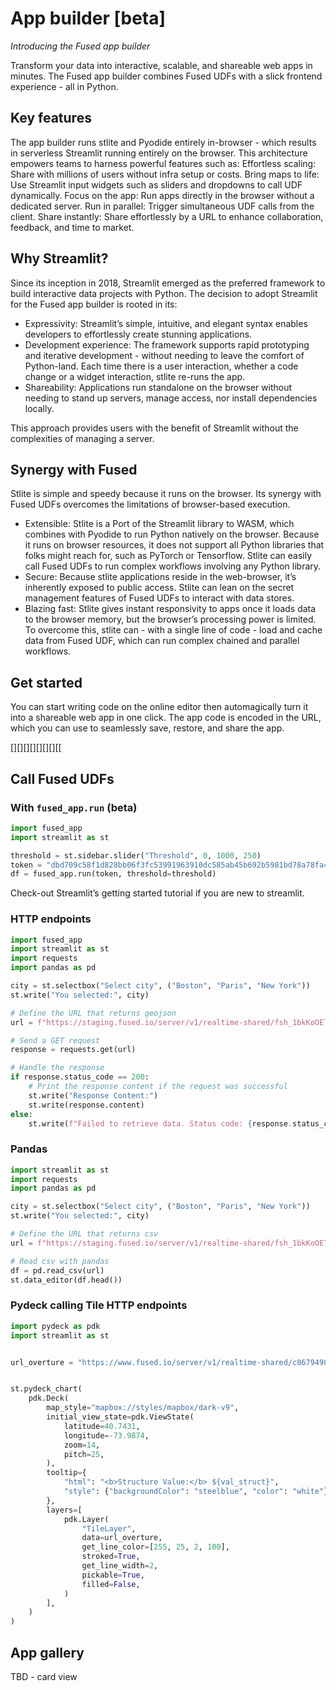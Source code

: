 # App builder [beta]

_Introducing the Fused app builder_

Transform your data into interactive, scalable, and shareable web apps in minutes. The Fused app builder combines Fused UDFs with a slick frontend experience - all in Python. 

## Key features

The app builder runs stlite and Pyodide entirely in-browser - which results in serverless Streamlit running entirely on the browser. This architecture empowers teams to harness powerful features such as:
Effortless scaling: Share with millions of users without infra setup or costs.
Bring maps to life: Use Streamlit input widgets such as sliders and dropdowns to call UDF dynamically.
Focus on the app: Run apps directly in the browser without a dedicated server. 
Run in parallel: Trigger simultaneous UDF calls from the client.
Share instantly: Share effortlessly by a URL to enhance collaboration, feedback, and time to market.

## Why Streamlit?

Since its inception in 2018, Streamlit emerged as the preferred framework to build interactive data projects with Python. The decision to adopt Streamlit for the Fused app builder is rooted in its:
- Expressivity: Streamlit’s simple, intuitive, and elegant syntax enables developers to effortlessly create stunning applications.
- Development experience: The framework supports rapid prototyping and iterative development - without needing to leave the comfort of Python-land. Each time there is a user interaction, whether a code change or a widget interaction, stlite re-runs the app. 
- Shareability: Applications run standalone on the browser without needing to stand up servers, manage access, nor install dependencies locally. 

This approach provides users with the benefit of Streamlit without the complexities of managing a server. 


## Synergy with Fused

Stlite is simple and speedy because it runs on the browser. Its synergy with Fused UDFs overcomes the limitations of browser-based execution.

- Extensible: Stlite is a Port of the Streamlit library to WASM, which combines with Pyodide to run Python natively on the browser. Because it runs on browser resources, it does not support all Python libraries that folks might reach for, such as PyTorch or Tensorflow.  Stlite can easily call Fused UDFs to run complex workflows involving any Python library.
- Secure: Because stlite applications reside in the web-browser, it’s inherently exposed to public access. Stlite can lean on the secret management features of Fused UDFs to interact with data stores.
- Blazing fast: Stlite gives instant responsivity to apps once it loads data to the browser memory, but the browser’s processing power is limited. To overcome this, stlite can - with a single line of code -  load and cache data from Fused UDF, which can run complex chained and parallel workflows. 

## Get started

You can start writing code on the online editor then automagically turn it into a shareable web app in one click. The app code is encoded in the URL, which you can use to seamlessly save, restore, and share the app. 

[][][][][][][][[
## Call Fused UDFs 

### With `fused_app.run` (beta)

```python
import fused_app
import streamlit as st

threshold = st.sidebar.slider("Threshold", 0, 1000, 250)
token = "dbd709c58f1d828bb06f3fc53991963910dc585ab45b692b5981bd78a78fa43a"
df = fused_app.run(token, threshold=threshold)

```



Check-out Streamlit’s getting started tutorial if you are new to streamlit. 

### HTTP endpoints
```python
import fused_app
import streamlit as st
import requests
import pandas as pd

city = st.selectbox("Select city", ("Boston", "Paris", "New York"))
st.write("You selected:", city)

# Define the URL that returns geojson
url = f"https://staging.fused.io/server/v1/realtime-shared/fsh_1bkKoOETvhhQ7TtKfwOQ7i/run/file?dtype_out_vector=geojson&city={city}"

# Send a GET request
response = requests.get(url)

# Handle the response
if response.status_code == 200:
    # Print the response content if the request was successful
    st.write("Response Content:")
    st.write(response.content)
else:
    st.write(f"Failed to retrieve data. Status code: {response.status_code}")

```

### Pandas
```python
import streamlit as st
import requests
import pandas as pd

city = st.selectbox("Select city", ("Boston", "Paris", "New York"))
st.write("You selected:", city)

# Define the URL that returns csv
url = f"https://staging.fused.io/server/v1/realtime-shared/fsh_1bkKoOETvhhQ7TtKfwOQ7i/run/file?dtype_out_vector=csv&city={city}"

# Read csv with pandas
df = pd.read_csv(url)
st.data_editor(df.head())

```

### Pydeck calling Tile HTTP endpoints 

```python
import pydeck as pdk
import streamlit as st


url_overture = "https://www.fused.io/server/v1/realtime-shared/c8679490a7c130178e2781a45f4090208c9bcd8d8d7572532c4c39c4d0914467/run/tiles/{z}/{x}/{y}?dtype_out_vector=geojson&return_object=gdf_overture"


st.pydeck_chart(
    pdk.Deck(
        map_style="mapbox://styles/mapbox/dark-v9",
        initial_view_state=pdk.ViewState(
            latitude=40.7431,
            longitude=-73.9874,
            zoom=14,
            pitch=25,
        ),
        tooltip={
            "html": "<b>Structure Value:</b> ${val_struct}",
            "style": {"backgroundColor": "steelblue", "color": "white"},
        },
        layers=[
            pdk.Layer(
                "TileLayer",
                data=url_overture,
                get_line_color=[255, 25, 2, 100],
                stroked=True,
                get_line_width=2,
                pickable=True,
                filled=False,
            )
        ],
    )
)

```



## App gallery
TBD - card view
